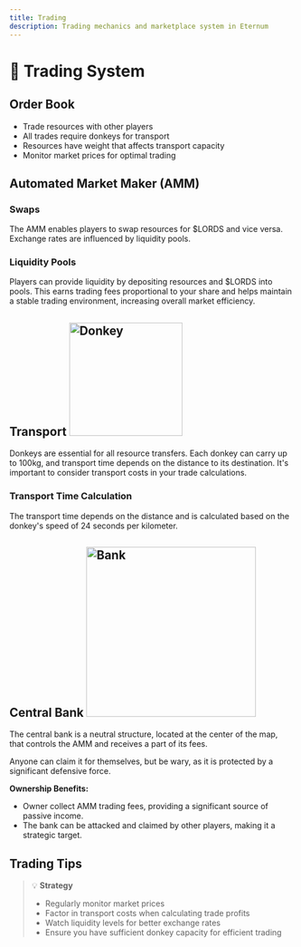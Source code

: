 ```yaml
---
title: Trading
description: Trading mechanics and marketplace system in Eternum
---
```


# 🫏 Trading System

## Order Book

- Trade resources with other players
- All trades require donkeys for transport
- Resources have weight that affects transport capacity
- Monitor market prices for optimal trading

## Automated Market Maker (AMM)

### Swaps

The AMM enables players to swap resources for $LORDS and vice versa. Exchange rates are influenced by liquidity pools.

### Liquidity Pools

Players can provide liquidity by depositing resources and $LORDS into pools. This earns trading fees proportional to
your share and helps maintain a stable trading environment, increasing overall market efficiency.

## Transport <img src="/resources/249.png" alt="Donkey" width="200" className="float-right" />

Donkeys are essential for all resource transfers. Each donkey can carry up to 100kg, and transport time depends on the
distance to its destination. It's important to consider transport costs in your trade calculations.

### Transport Time Calculation

The transport time depends on the distance and is calculated based on the donkey's speed of 24 seconds per kilometer.

## Central Bank <img src="/buildings/bank.png" alt="Bank" width="300" className="float-right" />

The central bank is a neutral structure, located at the center of the map, that controls the AMM and receives a part of
its fees.

Anyone can claim it for themselves, but be wary, as it is protected by a significant defensive force.

**Ownership Benefits:**

- Owner collect AMM trading fees, providing a significant source of passive income.
- The bank can be attacked and claimed by other players, making it a strategic target.

## Trading Tips

> 💡 **Strategy**
>
> - Regularly monitor market prices
> - Factor in transport costs when calculating trade profits
> - Watch liquidity levels for better exchange rates
> - Ensure you have sufficient donkey capacity for efficient trading
